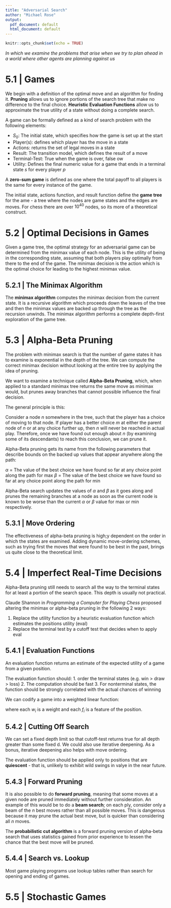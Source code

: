 ```yaml
---
title: "Adversarial Search"
author: "Michael Rose"
output:
  pdf_document: default
  html_document: default
---
```


```r
knitr::opts_chunk$set(echo = TRUE)
```

_In which we examine the problems that arise when we try to plan ahead in a world where other agents are planning against us_

# 5.1 | Games 

We begin with a definition of the optimal move and an algorithm for finding it. **Pruning** allows us to ignore portions of the search tree that make no difference to the final choice. **Heuristic Evaluation Functions** allow us to approximate the true utility of a state without doing a complete search.

A game can be formally defined as a kind of search problem with the following elements: 

- $S_0$: The initial state, which specifies how the game is set up at the start 
- Player(s): defines which player has the move in a state
- Actions: returns the set of legal moves in a state 
- Result: The transition model, which defines the result of a move 
- Terminal-Test: True when the game is over, false ow 
- Utility: Defines the final numeric value for a game that ends in a terminal state $s$ for every player $p$

A **zero-sum game** is defined as one where the total payoff to all players is the same for every instance of the game. 

The initial state, actions function, and result function define the **game tree** for the ame - a tree where the nodes are game states and the edges are moves. For chess there are over $10^{40}$ nodes, so its more of a theoretical construct. 

# 5.2 | Optimal Decisions in Games 

Given a game tree, the optimal strategy for an adversarial game can be determined from the minimax value of each node.  This is the utility of being in the corresponding state, assuming that both players play optimally from there to the end of the game. The minimax decision is the action which is the optimal choice for leading to the highest minimax value. 

## 5.2.1 | The Minimax Algorithm

The **minimax algorithm** computes the minimax decision from the current state. It is a recursive algorithm which proceeds down the leaves of the tree and then the minimax values are backed up through the tree as the recursion unwinds. The minimax algorithm performs a complete depth-first exploration of the game tree. 

# 5.3 | Alpha-Beta Pruning 

The problem with minimax search is that the number of game states it has to examine is exponential in the depth of the tree. We can compute the correct minimax decision without looking at the entire tree by applying the idea of pruning.

We want to examine a technique called **Alpha-Beta Pruning**, which, when applied to a standard minimax tree returns the same move as minimax would, but prunes away branches that cannot possible influence the final decision. 

The general principle is this: 

Consider a node $n$ somewhere in the tree, such that the player has a choice of moving to that node. If player has a better choice $m$ at either the parent node of $n$ or at any choice further up, then $n$ will never be reached in actual play. Therefore, once we have found out enough about $n$ (by examining some of its descendants) to reach this conclusion, we can prune it. 

Alpha-Beta pruning gets its name from the following parameters that describe bounds on the backed up values that appear anywhere along the path: 

$\alpha$ = The value of the best choice we have found so far at any choice point along the path for max
$\beta$ = The value of the best choice we have found so far at any choice point along the path for min 

Alpha-Beta search updates the values of $\alpha$ and $\beta$ as it goes along and prunes the remaining branches at a node as soon as the current node is known to be worse than the current $\alpha$ or $\beta$ value for max or min respectively. 


## 5.3.1 | Move Ordering

The effectiveness of alpha-beta pruning is high;y dependent on the order in which the states are examined. Adding dynamic move-ordering schemes, such as trying first the moves that were found to be best in the past, brings us quite close to the theoretical limit. 

# 5.4 | Imperfect Real-Time Decisions 

Alpha-Beta pruning still needs to search all the way to the terminal states for at least a portion of the search space. This depth is usually not practical. 

Claude Shannon in _Programming a Computer for Playing Chess_ proposed altering the minimax or alpha-beta pruning in the following 2 ways: 

1. Replace the utility function by a heuristic evaluation function which estimates the positions utility (eval)
2. Replace the terminal test by a cutoff test that decides when to apply eval

## 5.4.1 | Evaluation Functions 

An evaluation function returns an estimate of the expected utility of a game from a given position. 

The evaluation function should: 
1. order the terminal states (e.g. win > draw > loss)
2. The computation should be fast
3. For nonterminal states, the function should be strongly correlated with the actual chances of winning 

We can codify a game into a weighted linear function: 

\begin{center}
  $\mathrm{EVAL}(s) = \sum\limits_{i = 1}^n w_i f_i(s)$
\end{center}

where each $w_i$ is a weight and each $f_i$ is a feature of the position. 

## 5.4.2 | Cutting Off Search 

We can set a fixed depth limit so that cutoff-test returns true for all depth greater than some fixed d. We could also use iterative deepening. As a bonus, iterative deepening also helps with move ordering. 

The evaluation function should be applied only to positions that are **quiescent** - that is, unlikely to exhibit wild swings in valye in the near future. 

## 5.4.3 | Forward Pruning 

It is also possible to do **forward pruning**, meaning that some moves at a given node are pruned immediately without further consideration. An example of this would be to do a **beam search**; on each ply, consider only a beam of the $n$ best moves rather than all possible moves. This is dangerous because it may prune the actual best move, but is quicker than considering all $n$ moves. 

The **probabilistic cut algorithm** is a forward pruning version of alpha-beta search that uses statistics gained from prior experience to lessen the chance that the best move will be pruned. 

## 5.4.4 | Search vs. Lookup

Most game playing programs use lookup tables rather than search for opening and ending of games. 

# 5.5 | Stochastic Games 


